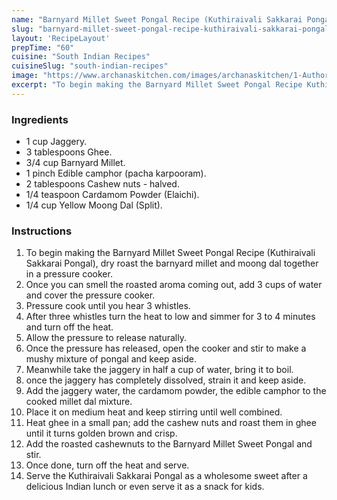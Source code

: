 ---
name: "Barnyard Millet Sweet Pongal Recipe (Kuthiraivali Sakkarai Pongal)"
slug: "barnyard-millet-sweet-pongal-recipe-kuthiraivali-sakkarai-pongal"
layout: 'RecipeLayout'
prepTime: "60"
cuisine: "South Indian Recipes"
cuisineSlug: "south-indian-recipes"
image: "https://www.archanaskitchen.com/images/archanaskitchen/1-Author/Priya__Sures/Barnyard_Millet_Sweet_Pongal_Recipe_Kuthiraivali_Sakkarai_Pongal-1.jpg"
excerpt: "To begin making the Barnyard Millet Sweet Pongal Recipe Kuthiraivali Sakkarai Pongal, dry roast the barnyard millet and moong dal together in a pressure cooker"
---

### Ingredients

- 1 cup Jaggery.
- 3 tablespoons Ghee.
- 3/4 cup Barnyard Millet.
- 1 pinch Edible camphor (pacha karpooram).
- 2 tablespoons Cashew nuts - halved.
- 1/4 teaspoon Cardamom Powder (Elaichi).
- 1/4 cup Yellow Moong Dal (Split).

### Instructions

1. To begin making the Barnyard Millet Sweet Pongal Recipe (Kuthiraivali Sakkarai Pongal), dry roast the barnyard millet and moong dal together in a pressure cooker.
1. Once you can smell the roasted aroma coming out, add 3 cups of water and cover the pressure cooker.
1. Pressure cook until you hear 3 whistles.
1. After three whistles turn the heat to low and simmer for 3 to 4 minutes and turn off the heat.
1. Allow the pressure to release naturally.
1. Once the pressure has released, open the cooker and stir to make a mushy mixture of pongal and keep aside.
1. Meanwhile take the jaggery in half a cup of water, bring it to boil.
1. once the jaggery has completely dissolved, strain it and keep aside.
1. Add the jaggery water, the cardamom powder, the edible camphor to the cooked millet dal mixture.
1. Place it on medium heat and keep stirring until well combined.
1. Heat ghee in a small pan; add the cashew nuts and roast them in ghee until it turns golden brown and crisp.
1. Add the roasted cashewnuts to the Barnyard Millet Sweet Pongal and stir.
1. Once done, turn off the heat and serve.
1. Serve the Kuthiraivali Sakkarai Pongal as a wholesome sweet after a delicious Indian lunch or even serve it as a snack for kids.
